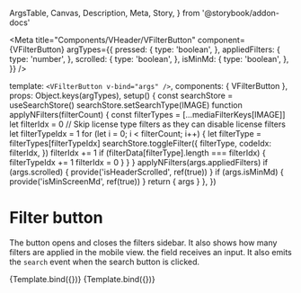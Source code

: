   ArgsTable,
  Canvas,
  Description,
  Meta,
  Story,
} from '@storybook/addon-docs'

<Meta
  title="Components/VHeader/VFilterButton"
  component={VFilterButton}
  argTypes={{
    pressed: {
      type: 'boolean',
    },
    appliedFilters: {
      type: 'number',
    },
    scrolled: {
      type: 'boolean',
    },
    isMinMd: {
      type: 'boolean',
    },
  }}
/>

  template: `<VFilterButton v-bind="args" />`,
  components: { VFilterButton },
  props: Object.keys(argTypes),
  setup() {
    const searchStore = useSearchStore()
    searchStore.setSearchType(IMAGE)
    function applyNFilters(filterCount) {
      const filterTypes = [...mediaFilterKeys[IMAGE]]
      let filterIdx = 0
      // Skip license type filters as they can disable license filters
      let filterTypeIdx = 1
      for (let i = 0; i < filterCount; i++) {
        let filterType = filterTypes[filterTypeIdx]
        searchStore.toggleFilter({
          filterType,
          codeIdx: filterIdx,
        })
        filterIdx += 1
        if (filterData[filterType].length === filterIdx) {
          filterTypeIdx += 1
          filterIdx = 0
        }
      }
    }
    applyNFilters(args.appliedFilters)
    if (args.scrolled) {
      provide('isHeaderScrolled', ref(true))
    }
    if (args.isMinMd) {
      provide('isMinScreenMd', ref(true))
    }
    return { args }
  },
})

# Filter button

<Description of={VFilterButton} />

<ArgsTable of={VFilterButton} />

The button opens and closes the filters sidebar. It also shows how many filters are applied
in the mobile view.
the field receives an input. It also emits the `search` event when the search
button is clicked.

<Canvas>
  <Story name="Default">{Template.bind({})}</Story>
</Canvas>

<Canvas>
  <Story
    name="Mobile Scrolled"
    parameters={{
      viewport: {
        defaultViewport: 'iphonex',
      },
    }}
  >
    {Template.bind({})}
  </Story>
</Canvas>
